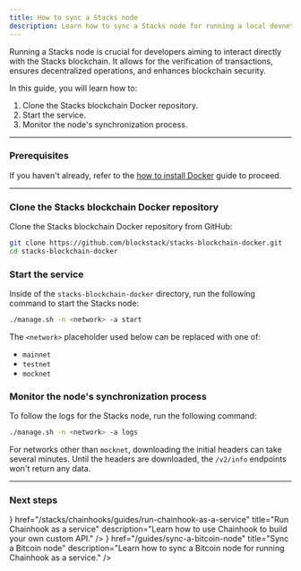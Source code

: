 ```yaml
---
title: How to sync a Stacks node
description: Learn how to sync a Stacks node for running a local devnet or mainnet.
---
```



Running a Stacks node is crucial for developers aiming to interact directly with the Stacks blockchain. It allows for the verification of transactions, ensures decentralized operations, and enhances blockchain security.

In this guide, you will learn how to:

1. Clone the Stacks blockchain Docker repository.
2. Start the service.
3. Monitor the node's synchronization process.

---

### Prerequisites

If you haven't already, refer to the [how to install Docker](/guides/how-to-install-docker) guide to proceed.

---

### Clone the Stacks blockchain Docker repository

Clone the Stacks blockchain Docker repository from GitHub:

```bash title="Terminal"
git clone https://github.com/blockstack/stacks-blockchain-docker.git
cd stacks-blockchain-docker
```

### Start the service

Inside of the `stacks-blockchain-docker` directory, run the following command to start the Stacks node:

```bash title="Terminal"
./manage.sh -n <network> -a start
```

The `<network>` placeholder used below can be replaced with one of:

- `mainnet`
- `testnet`
- `mocknet`

### Monitor the node's synchronization process

To follow the logs for the Stacks node, run the following command:

```bash title="Terminal"
./manage.sh -n <network> -a logs
```

For networks other than `mocknet`, downloading the initial headers can take several minutes. Until the headers are downloaded, the `/v2/info` endpoints won't return any data.

---

### Next steps

<Cards className='sm:grid-cols-1'>
  <SmallCard
    icon={<Terminal className='text-primary' />}
    href="/stacks/chainhooks/guides/run-chainhook-as-a-service"
    title="Run Chainhook as a service"
    description="Learn how to use Chainhook to build your own custom API."
  />
  <SmallCard
    icon={<Code className='text-primary' />}
    href="/guides/sync-a-bitcoin-node"
    title="Sync a Bitcoin node"
    description="Learn how to sync a Bitcoin node for running Chainhook as a service."
  />
</Cards>

